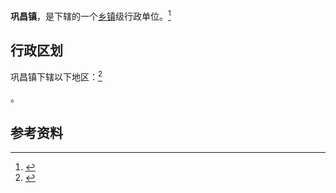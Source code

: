 {{multiple issues|
{{expand|time=2013-03-22T17:02:37+00:00}}
{{expert|time=2013-03-22T17:02:37+00:00}}
{{trivia|time=2013-03-22T17:02:37+00:00}}
}}
{{中国乡级行政区|62/11/22/100/000}}

'''巩昌镇'''，是{{PRC admin/fullname|62/11/22/100/000|3}}下辖的一个[[乡镇|乡镇]]级行政单位。<ref>{{PRC admin/ref sgc|{{PRC admin/parent|62/11/22/100/000}}}}</ref>

== 行政区划 ==

巩昌镇下辖以下地区：<ref>{{PRC admin/ref sgc|62/11/22/100/000}}</ref>

{{PRC admin/children|62/11/22/100/000}}。

== 参考资料 ==

{{reflist}}

{{行政区划小作品}}
{{PRC admin/navcat|62/11/22/100/000}}